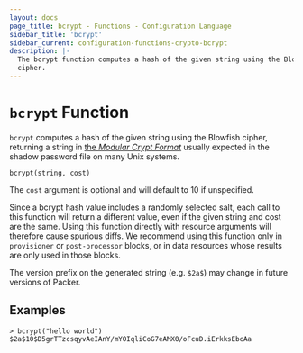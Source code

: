 ```yaml
---
layout: docs
page_title: bcrypt - Functions - Configuration Language
sidebar_title: 'bcrypt'
sidebar_current: configuration-functions-crypto-bcrypt
description: |-
  The bcrypt function computes a hash of the given string using the Blowfish
  cipher.
---
```


# `bcrypt` Function

`bcrypt` computes a hash of the given string using the Blowfish cipher,
returning a string in [the _Modular Crypt
Format_](https://passlib.readthedocs.io/en/stable/modular_crypt_format.html)
usually expected in the shadow password file on many Unix systems.

```hcl
bcrypt(string, cost)
```

The `cost` argument is optional and will default to 10 if unspecified.

Since a bcrypt hash value includes a randomly selected salt, each call to this
function will return a different value, even if the given string and cost are
the same. Using this function directly with resource arguments will therefore
cause spurious diffs. We recommend using this function only in `provisioner` or
`post-processor` blocks, or in data resources whose results are only used in
those blocks.

The version prefix on the generated string (e.g. `$2a$`) may change in future
versions of Packer.

## Examples

```
> bcrypt("hello world")
$2a$10$D5grTTzcsqyvAeIAnY/mYOIqliCoG7eAMX0/oFcuD.iErkksEbcAa
```
